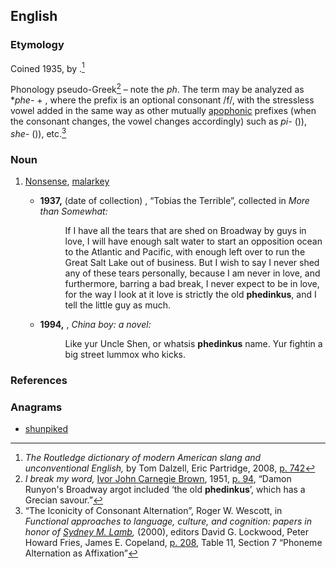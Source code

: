 ==English==
===Etymology===
Coined 1935, by {{w|Damon Runyon}}.<ref>''The Routledge dictionary of modern American slang and unconventional English,'' by Tom Dalzell, Eric Partridge, 2008, [http://books.google.com/books?id=5F-YNZRv-VMC&pg=PA742&dq=phedinkus p. 742]</ref> 

Phonology pseudo-Greek<ref>''I break my word,'' [[w:Ivor Brown|Ivor John Carnegie Brown]], 1951, [http://books.google.com/books?id=CDJKAAAAMAAJ&dq=phedinkus p. 94], “Damon Runyon's Broadway argot included ‘the old '''phedinkus'''’, which has a Grecian savour.”</ref> – note the ''ph''. The term may be analyzed as *''phe-'' + {{term|dinkus||contrivance (slang)|lang=en}}, where the prefix is an optional consonant /f/, with the stressless vowel added in the same way as other mutually [[w:apophony|apophonic]] prefixes (when the consonant changes, the vowel changes accordingly) such as ''pi-'' ({{term|pizazz|lang=en}})), ''she-'' ({{term|shebang|lang=en}})), etc.<ref>“The Iconicity of Consonant Alternation”, Roger W. Wescott, in ''Functional approaches to language, culture, and cognition: papers in honor of [[w:Sydney Lamb|Sydney M. Lamb]],'' (2000), editors David G. Lockwood, Peter Howard Fries, James E. Copeland, [http://books.google.com/books?id=quxDFHwth4oC&pg=PA208&dq=phedinkus p. 208], Table 11, Section 7 “Phoneme Alternation as Affixation”</ref>

===Noun===
{{en-noun|-}}

# {{context|obsolete|rare}} [[nonsense|Nonsense]], [[malarkey]]
#* '''1937,''' (date of collection) {{w|Damon Runyon}}, “Tobias the Terrible”, collected in ''More than Somewhat:''
#*:If I have all the tears that are shed on Broadway by guys in love, I will have enough salt water to start an opposition ocean to the Atlantic and Pacific, with enough left over to run the Great Salt Lake out of business. But I wish to say I never shed any of these tears personally, because I am never in love, and furthermore, barring a bad break, I never expect to be in love, for the way I look at it love is strictly the old '''phedinkus''', and I tell the little guy as much.
#* '''1994,''' {{w|Gus Lee}}, ''China boy: a novel:''
#*:Like yur Uncle Shen, or whatsis '''phedinkus''' name. Yur fightin a big street lummox who kicks.

===References===
<references/>

===Anagrams===
* [[shunpiked#English|shunpiked]]